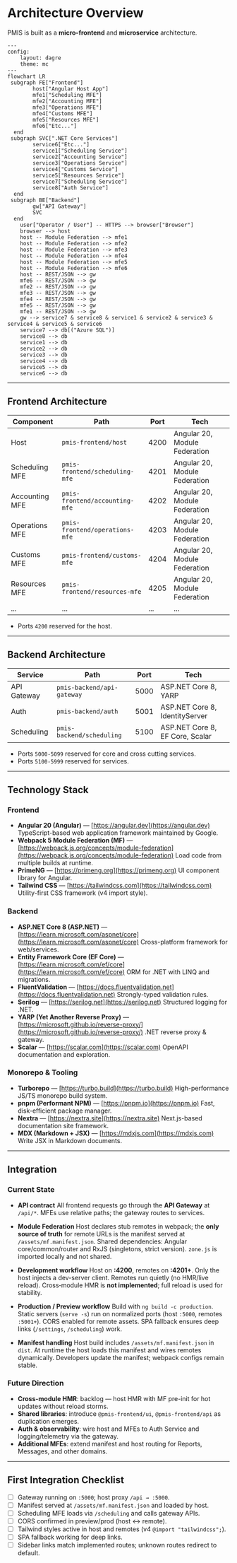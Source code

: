 # Architecture Overview

PMIS is built as a **micro-frontend** and **microservice** architecture.

```mermaid
---
config:
    layout: dagre
    theme: mc
---
flowchart LR
 subgraph FE["Frontend"]
        host["Angular Host App"]
        mfe1["Scheduling MFE"]
        mfe2["Accounting MFE"]
        mfe3["Operations MFE"]
        mfe4["Customs MFE"]
        mfe5["Resources MFE"]
        mfe6["Etc..."]
  end
 subgraph SVC[".NET Core Services"]
        service6["Etc..."] 
        service1["Scheduling Service"]
        service2["Accounting Service"]
        service3["Operations Service"]
        service4["Customs Service"]
        service5["Resources Service"]
        service7["Scheduling Service"]
        service8["Auth Service"]
  end
 subgraph BE["Backend"]
        gw["API Gateway"]
        SVC
  end
    user["Operator / User"] -- HTTPS --> browser["Browser"]
    browser --> host
    host -- Module Federation --> mfe1
    host -- Module Federation --> mfe2
    host -- Module Federation --> mfe3
    host -- Module Federation --> mfe4
    host -- Module Federation --> mfe5
    host -- Module Federation --> mfe6
    host -- REST/JSON --> gw
    mfe6 -- REST/JSON --> gw
    mfe2 -- REST/JSON --> gw
    mfe3 -- REST/JSON --> gw
    mfe4 -- REST/JSON --> gw
    mfe5 -- REST/JSON --> gw
    mfe1 -- REST/JSON --> gw
    gw --> service7 & service8 & service1 & service2 & service3 & service4 & service5 & service6
    service7 --> db[("Azure SQL")]
    service8 --> db
    service1 --> db
    service2 --> db
    service3 --> db
    service4 --> db
    service5 --> db
    service6 --> db
```

---

## Frontend Architecture

| Component      | Path                           | Port | Tech                          |
| -------------- | ------------------------------ | ---- | ----------------------------- |
| Host           | `pmis-frontend/host`           | 4200 | Angular 20, Module Federation |
| Scheduling MFE | `pmis-frontend/scheduling-mfe` | 4201 | Angular 20, Module Federation |
| Accounting MFE | `pmis-frontend/accounting-mfe` | 4202 | Angular 20, Module Federation |
| Operations MFE | `pmis-frontend/operations-mfe` | 4203 | Angular 20, Module Federation |
| Customs MFE | `pmis-frontend/customs-mfe` | 4204 | Angular 20, Module Federation |
| Resources MFE | `pmis-frontend/resources-mfe` | 4205 | Angular 20, Module Federation |
| ...            | ...                            | ...  | ...                           |

- Ports `4200` reserved for the host.

---

## Backend Architecture

| Service     | Path                       | Port | Tech                            |
| ----------- | -------------------------- | ---- | ------------------------------- |
| API Gateway | `pmis-backend/api-gateway` | 5000 | ASP.NET Core 8, YARP            |
| Auth        | `pmis-backend/auth`        | 5001 | ASP.NET Core 8, IdentityServer  |
| Scheduling  | `pmis-backend/scheduling`  | 5100 | ASP.NET Core 8, EF Core, Scalar |

- Ports `5000-5099` reserved for core and cross cutting services.
- Ports `5100-5999` reserved for services.

---

## Technology Stack

### Frontend

* **Angular 20 (Angular)** — [https://angular.dev](https://angular.dev)
  TypeScript-based web application framework maintained by Google.
* **Webpack 5 Module Federation (MF)** — [https://webpack.js.org/concepts/module-federation](https://webpack.js.org/concepts/module-federation)
  Load code from multiple builds at runtime.
* **PrimeNG** — [https://primeng.org](https://primeng.org)
  UI component library for Angular.
* **Tailwind CSS** — [https://tailwindcss.com](https://tailwindcss.com)
  Utility-first CSS framework (v4 import style).

### Backend

* **ASP.NET Core 8 (ASP.NET)** — [https://learn.microsoft.com/aspnet/core](https://learn.microsoft.com/aspnet/core)
  Cross-platform framework for web/services.
* **Entity Framework Core (EF Core)** — [https://learn.microsoft.com/ef/core](https://learn.microsoft.com/ef/core)
  ORM for .NET with LINQ and migrations.
* **FluentValidation** — [https://docs.fluentvalidation.net](https://docs.fluentvalidation.net)
  Strongly-typed validation rules.
* **Serilog** — [https://serilog.net](https://serilog.net)
  Structured logging for .NET.
* **YARP (Yet Another Reverse Proxy)** — [https://microsoft.github.io/reverse-proxy/](https://microsoft.github.io/reverse-proxy/)
  .NET reverse proxy & gateway.
* **Scalar** — [https://scalar.com](https://scalar.com)
  OpenAPI documentation and exploration.

### Monorepo & Tooling

* **Turborepo** — [https://turbo.build](https://turbo.build)
  High-performance JS/TS monorepo build system.
* **pnpm (Performant NPM)** — [https://pnpm.io](https://pnpm.io)
  Fast, disk-efficient package manager.
* **Nextra** — [https://nextra.site](https://nextra.site)
  Next.js-based documentation site framework.
* **MDX (Markdown + JSX)** — [https://mdxjs.com](https://mdxjs.com)
  Write JSX in Markdown documents.

---

## Integration

### Current State

* **API contract**
  All frontend requests go through the **API Gateway** at `/api/*`. MFEs use relative paths; the gateway routes to services.

* **Module Federation**
  Host declares stub remotes in webpack; the **only source of truth** for remote URLs is the manifest served at `/assets/mf.manifest.json`.
  Shared dependencies: Angular core/common/router and RxJS (singletons, strict version).
  `zone.js` is imported locally and not shared.

* **Development workflow**
  Host on **:4200**, remotes on **:4201+**. Only the host injects a dev-server client. Remotes run quietly (no HMR/live reload).
  Cross‑module HMR is **not implemented**; full reload is used for stability.

* **Production / Preview workflow**
  Build with `ng build -c production`. Static servers (`serve -s`) run on normalized ports (host `:5000`, remotes `:5001+`).
  CORS enabled for remote assets. SPA fallback ensures deep links (`/settings`, `/scheduling`) work.

* **Manifest handling**
  Host build includes `/assets/mf.manifest.json` in `dist`. At runtime the host loads this manifest and wires remotes dynamically.
  Developers update the manifest; webpack configs remain stable.

### Future Direction

* **Cross-module HMR**: backlog — host HMR with MF pre-init for hot updates without reload storms.
* **Shared libraries**: introduce `@pmis-frontend/ui`, `@pmis-frontend/api` as duplication emerges.
* **Auth & observability**: wire host and MFEs to Auth Service and logging/telemetry via the gateway.
* **Additional MFEs**: extend manifest and host routing for Reports, Messages, and other domains.

---

## First Integration Checklist

* [ ] Gateway running on `:5000`; host proxy `/api → :5000`.
* [ ] Manifest served at `/assets/mf.manifest.json` and loaded by host.
* [ ] Scheduling MFE loads via `/scheduling` and calls gateway APIs.
* [ ] CORS confirmed in preview/prod (host ↔ remote).
* [ ] Tailwind styles active in host and remotes (v4 `@import "tailwindcss";`).
* [ ] SPA fallback working for deep links.
* [ ] Sidebar links match implemented routes; unknown routes redirect to default.
